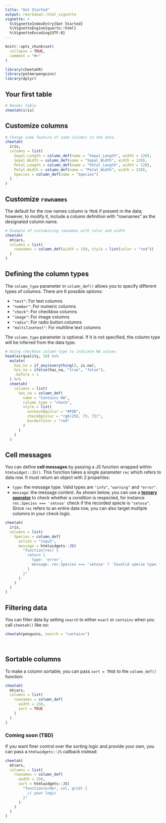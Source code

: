 ```yaml
---
title: "Get Started"
output: rmarkdown::html_vignette
vignette: >
  %\VignetteIndexEntry{Get Started}
  %\VignetteEngine{quarto::html}
  %\VignetteEncoding{UTF-8}
---
```


```r
knitr::opts_chunk$set(
  collapse = TRUE,
  comment = "#>"
)
```

```r
library(cheetahR)
library(palmerpenguins)
library(dplyr)
```

## Your first table

```r
# Render table
cheetah(iris)
```

## Customize columns

```r
# Change some feature of some columns in the data
cheetah(
  iris,
  columns = list(
    Sepal.Length = column_def(name = "Sepal_Length", width = 120),
    Sepal.Width = column_def(name = "Sepal_Width", width = 120),
    Petal.Length = column_def(name = "Petal_Length", width = 120),
    Petal.Width = column_def(name = "Petal_Width", width = 120),
    Species = column_def(name = "Species")
  )
)
```

## Customize `rownames`

The default for the row names column is `TRUE` if present in the data; however, to modify it, include a column definition with "rownames" as the designated column name.

```r
# Example of customizing rownames with color and width
cheetah(
  mtcars,
  columns = list(
    rownames = column_def(width = 150, style = list(color = "red"))
  )
)
```

## Defining the column types

The `column_type` parameter in `column_def()` allows you to specify different types of columns. There are 6 possible options:

- `"text"`: For text columns
- `"number"`: For numeric columns
- `"check"`: For checkbox columns
- `"image"`: For image columns
- `"radio"`: For radio button columns
- `"multilinetext"`: For multiline text columns

The `column_type` parameter is optional. If it is not specified, the column type will be inferred from the data type.

```r
# Using checkbox column type to indicate NA values
head(airquality, 10) %>%
  mutate(
    has_na = if_any(everything(), is.na),
    has_na = ifelse(has_na, "true", "false"),
    .before = 1
  ) %>%
  cheetah(
    columns = list(
      has_na = column_def(
        name = "Contains NA",
        column_type = "check",
        style = list(
          uncheckBgColor = "#FDD",
          checkBgColor = "rgb(255, 73, 72)",
          borderColor = "red"
        )
      )
    )
  )
```

## Cell messages

You can define __cell messages__ by passing a JS function wrapped within `htmlwidget::JS()`. This function takes a single
parameter `rec` which refers to data row. It must return an object with 2 properties:

- `type`: the message type. Valid types are `"info"`, `"warning"` and `"error"`.
- `message`: the message content. As shown below, you can use a [__ternary operator__](https://developer.mozilla.org/en-US/docs/Web/JavaScript/Reference/Operators/Conditional_operator) to check whether a condition is respected, for instance `rec.Species === 'setosa'` check if the recorded specie is `"setosa"`. Since `rec` refers to an entire data row, you can also target multiple columns in your check logic.

```r
cheetah(
  iris,
  columns = list(
    Species = column_def(
      action = "input",
      message = htmlwidgets::JS(
        "function(rec) {
          return {
            type: 'error',
            message: rec.Species === 'setosa' ? 'Invalid specie type.' : null,
          }
        }"
      )
    )
  )
)
```

## Filtering data

You can filter data by setting `search` to either `exact` or `contains` when you call `cheetah()` like so:

```r
cheetah(penguins, search = "contains")
```

<br/>

## Sortable columns

To make a column sortable, you can pass `sort = TRUE` to the `column_def()` function:

```r
cheetah(
  mtcars,
  columns = list(
    rownames = column_def(
      width = 150,
      sort = TRUE
    )
  )
)
```

### Coming soon (TBD)

If you want finer control over the sorting logic and provide your own, you can pass a `htmlwidgets::JS` callback instead:

```r
cheetah(
  mtcars,
  columns = list(
    rownames = column_def(
      width = 150,
      sort = htmlwidgets::JS(
        "function(order, col, grid) {
          // your logic
        }"
      )
    )
  )
)
```
